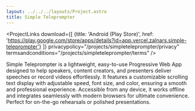 ```yaml
---
layout: ../../../layouts/Project.astro
title: Simple Teleprompter
---
```



<ProjectLinks
  download={[
    {title: 'Android (Play Store)', href: 'https://play.google.com/store/apps/details?id=app.vercel.zalnars.simple-teleprompter'}
      ]}
      privacypolicy="/projects/simpleteleprompter/privacy"
  termsandconditions="/projects/simpleteleprompter/terms"
/>

<div class="prose dark:prose-invert w-full">
Simple Teleprompter is a lightweight, easy-to-use Progressive Web App designed to help speakers, content creators, and presenters deliver speeches or record videos effortlessly. It features a customizable scrolling text display with adjustable speed, font size, and color, ensuring a smooth and professional experience. Accessible from any device, it works offline and integrates seamlessly with modern browsers for ultimate convenience. Perfect for on-the-go rehearsals or polished presentations.
</div>
